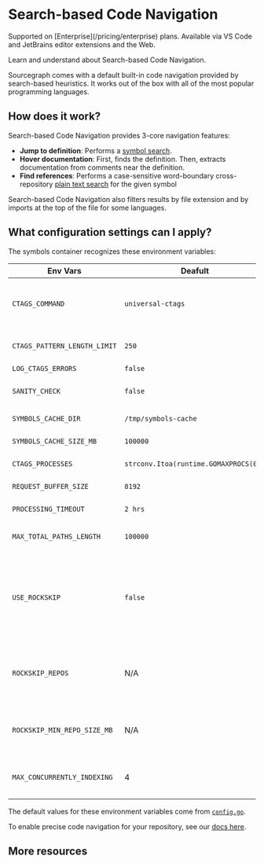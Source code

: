 # Search-based Code Navigation

<TierCallout>
  Supported on [Enterprise](/pricing/enterprise) plans.
  <user>
    Available via VS Code and JetBrains editor extensions and the Web.
  </user>
</TierCallout>

<p className="subtitle">Learn and understand about Search-based Code Navigation.</p>

Sourcegraph comes with a default built-in code navigation provided by search-based heuristics. It works out of the box with all of the most popular programming languages.

## How does it work?

Search-based Code Navigation provides 3-core navigation features:

- **Jump to definition**: Performs a [symbol search](/code-search/features#symbol-search).
- **Hover documentation**: First, finds the definition. Then, extracts documentation from comments near the definition.
- **Find references**: Performs a case-sensitive word-boundary cross-repository [plain text search](/code-search/features#powerful-flexible-queries) for the given symbol

Search-based Code Navigation also filters results by file extension and by imports at the top of the file for some languages.

## What configuration settings can I apply?

The symbols container recognizes these environment variables:

|         **Env Vars**         |              **Deafult**              |                                            **Details**                                            |
| ---------------------------- | ------------------------------------- | ------------------------------------------------------------------------------------------------- |
| `CTAGS_COMMAND`              | `universal-ctags`                     | Ctags command (should point to universal-ctags executable compiled with JSON and seccomp support) |
| `CTAGS_PATTERN_LENGTH_LIMIT` | `250`                                 | The maximum length of the patterns output by ctags                                                |
| `LOG_CTAGS_ERRORS`           | `false`                               | Log ctags errors                                                                                  |
| `SANITY_CHECK`               | `false`                               | Check that go-sqlite3 works then exit 0 if it's ok or 1 if not                                    |
| `SYMBOLS_CACHE_DIR`          | `/tmp/symbols-cache`                  | Directory in which to store cached symbols                                                        |
| `SYMBOLS_CACHE_SIZE_MB`      | `100000`                              | Maximum size of the disk cache (in megabytes)                                                     |
| `CTAGS_PROCESSES`            | `strconv.Itoa(runtime.GOMAXPROCS(0))` | Number of concurrent parser processes to run                                                      |
| `REQUEST_BUFFER_SIZE`        | `8192`                                | Maximum size of buffered parser request channel                                                   |
| `PROCESSING_TIMEOUT`         | `2 hrs`                               | Maximum time to spend processing a repository                                                     |
| `MAX_TOTAL_PATHS_LENGTH`     | `100000`                              | Maximum sum of lengths of all paths in a single call to git archive                               |
| `USE_ROCKSKIP`     | `false`                              | Enables [Rockskip](/code-search/code-navigation/rockskip) for fast symbol searches and search-based code navigation on repositories specified in `ROCKSKIP_REPOS`, or respositories over `ROCKSKIP_MIN_REPO_SIZE_MB` in size                               |
| `ROCKSKIP_REPOS`     | N/A                              | In combination with `USE_ROCKSKIP=true` this specifies a comma-separated list of repositories to index using [Rockskip](/code-search/code-navigation/rockskip)                              |
| `ROCKSKIP_MIN_REPO_SIZE_MB`     | N/A                              | In combination with `USE_ROCKSKIP=true` all repos that are at least this big will be indexed using Rockskip                              |
| `MAX_CONCURRENTLY_INDEXING`     | 4                              | Maximum number of repositories being indexed at a time by [Rockskip](/code-search/code-navigation/rockskip) (also limits ctags processes)                              |

The default values for these environment variables come from [`config.go`](https://github.com/sourcegraph/sourcegraph-public-snapshot/blob/eea895ae1a8acef08370a5cc6f24bdc7c66cb4ed/cmd/symbols/config.go#L42-L59).

<Callout type="tip">To enable precise code navigation for your repository, see our [docs here](/code-search/code-navigation/precise_code_navigation#setting-up-code-navigation-for-your-codebase).</Callout>

## More resources

<LinkCards>
    <LinkCard href="/code-search/code-navigation/rockskip" imgSrc="https://storage.googleapis.com/sourcegraph-assets/Docs/sg-new-logo.svg" imgAlt="Rockskip" title="Rockskip: Symbol sidebar and search navigation" description="Enhances symbol sidebar and search-based code navigation experience in large monorepos." />
</LinkCards>
